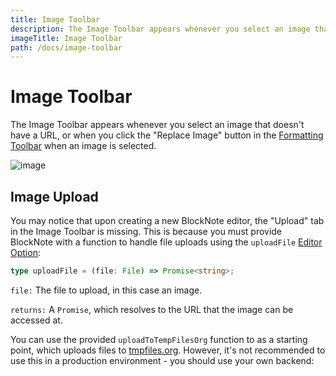 ```yaml
---
title: Image Toolbar
description: The Image Toolbar appears whenever you select an image that doesn't have a URL, or when you click the "Replace Image" button in the Formatting Toolbar when an image is selected.
imageTitle: Image Toolbar
path: /docs/image-toolbar
---
```



# Image Toolbar

The Image Toolbar appears whenever you select an image that doesn't have a URL, or when you click the "Replace Image" button in the [Formatting Toolbar](/docs/formatting-toolbar) when an image is selected.

<img style="max-width:600px" src="/img/screenshots/image_toolbar.png" alt="image" />

## Image Upload

You may notice that upon creating a new BlockNote editor, the "Upload" tab in the Image Toolbar is missing. This is because you must provide BlockNote with a function to handle file uploads using the `uploadFile` [Editor Option](/docs/editor):

```ts
type uploadFile = (file: File) => Promise<string>;
```

`file:` The file to upload, in this case an image.

`returns:` A `Promise`, which resolves to the URL that the image can be accessed at.

You can use the provided `uploadToTempFilesOrg` function to as a starting point, which uploads files to [tmpfiles.org](https://tmpfiles.org/). However, it's not recommended to use this in a production environment - you should use your own backend:

<Example name="basic" />

